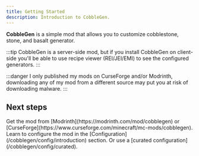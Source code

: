 ```yaml
---
title: Getting Started
description: Introduction to CobbleGen.
---
```



**CobbleGen** is a simple mod that allows you to customize cobblestone, stone, and basalt generator.

:::tip
CobbleGen is a server-side mod, but if you install CobbleGen on client-side you'll be able to use recipe viewer (REI/JEI/EMI) to see the configured generators.
:::

:::danger
I only published my mods on CurseForge and/or Modrinth, downloading any of my mod from a different source may put you at risk of downloading malware.
:::

## Next steps

<CardGrid stagger>
	<Card title="Download" icon="download">
    Get the mod from [Modrinth](https://modrinth.com/mod/cobblegen) or [CurseForge](https://www.curseforge.com/minecraft/mc-mods/cobblegen).
	</Card>
	<Card title="Configure the mod" icon="pencil">
    Learn to configure the mod in the [Configuration](/cobblegen/config/introduction) section.
	</Card>
	<Card title="Curated" icon="approve-check-circle">
    Or use a [curated configuration](/cobblegen/config/curated).
	</Card>
</CardGrid>
